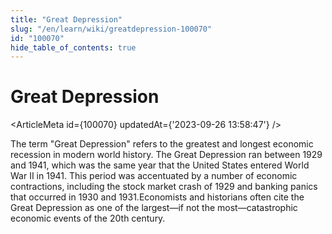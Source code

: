 ```yaml
---
title: "Great Depression"
slug: "/en/learn/wiki/greatdepression-100070"
id: "100070"
hide_table_of_contents: true
---
```



# Great Depression

<ArticleMeta id={100070} updatedAt={'2023-09-26 13:58:47'} />
<div className='border-solid border-b border-t-0 my-4 border-[var(--ifm-color-gray-300)]' />

The term "Great Depression" refers to the greatest and longest economic recession in modern world history. The Great Depression ran between 1929 and 1941, which was the same year that the United States entered World War II in 1941. This period was accentuated by a number of economic contractions, including the stock market crash of 1929 and banking panics that occurred in 1930 and 1931.Economists and historians often cite the Great Depression as one of the largest—if not the most—catastrophic economic events of the 20th century.

